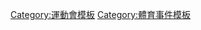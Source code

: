 {{template category|description=This category consists of templates of '''[[綜合運動會|綜合運動會]]'''.}}

[[Category:運動會模板|Category:運動會模板]]
[[Category:體育事件模板|Category:體育事件模板]]
